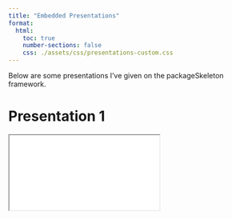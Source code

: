 ```yaml
---
title: "Embedded Presentations"
format:
  html:
    toc: true
    number-sections: false
    css: ./assets/css/presentations-custom.css
---
```


Below are some presentations I've given on the packageSkeleton framework. 


# Presentation 1

<div class="iframe-container">
  <iframe
    src="content/presentations/packageSkeleton_Presentation-speaker.html"
    allowfullscreen>
  </iframe>
</div>
